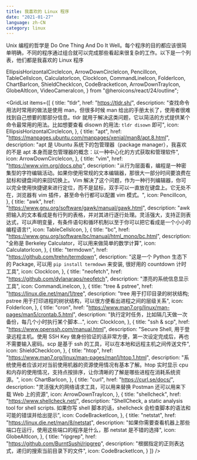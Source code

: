```yaml
---
title: 我喜欢的 Linux 程序
date: "2021-01-27"
language: zh-CN
category: linux
---
```


Unix 编程的哲学是 Do One Thing And Do It Well。每个程序的目的都应该很简单明确，不同的程序通过组合就可以完成那些看起来很复杂的工作。以下是一个列表，他们都是我喜欢的 Linux 程序

  EllipsisHorizontalCircleIcon,
  ArrowDownCircleIcon,
  PencilIcon,
  TableCellsIcon,
  CalculatorIcon,
  ClockIcon,
  CommandLineIcon,
  FolderIcon,
  ChartBarIcon,
  ShieldCheckIcon,
  CodeBracketIcon,
  ArrowDownTrayIcon,
  GlobeAltIcon,
  VideoCameraIcon,
} from "@heroicons/react/24/outline";

<GridList
  items={[
    {
      title: "tldr",
      href: "https://tldr.sh/",
      description:
        "查找命令用法时常用的做法是使用 man，但很多时候 man 给出的手册太长了，使用者很难找到自己想要的那部分信息。tldr 就用于解决这类问题，它以简洁的方式提供某个命令最常用的用法。比如想要查看 disown 的用法: `tldr disown` 即可",
      icon: EllipsisHorizontalCircleIcon,
    },
    {
      title: "apt",
      href: "https://manpages.ubuntu.com/manpages/xenial/man8/apt.8.html",
      description:
        "apt 是 Ubuntu 系统下的包管理器（package manager），我喜欢的不是 apt 本身而是包管理器的概念：以一种中心化的方式获取和管理软件",
      icon: ArrowDownCircleIcon,
    },
    {
      title: "vim",
      href: "https://www.vim.org/docs.php",
      description:
        "从行为层面看，编程是一种密集型的字符编辑活动。如果你使用常规的文本编辑器，那很大一部分时间要浪费在鼠标和键盘间的来回切换上。Vim 解决了这个问题，作为一种行列编辑器，你可以完全使用快捷键来进行定位，而不是鼠标，双手可以一直放在键盘上。它无处不在，浏览器有 vim 插件，甚至命令行都可以配置 vim 模式。",
      icon: PencilIcon,
    },
    {
      title: "awk",
      href: "https://www.gnu.org/software/gawk/manual/gawk.html",
      description:
        "awk 把输入的文本看成是有行列的表格，并对其进行逐行处理。灵活强大，支持正则表达式，可以声明变量，有条件语句和循环机制以至于你可以把它看成是一个小小的编程语言!",
      icon: TableCellsIcon,
    },
    {
      title: "bc",
      href: "https://www.gnu.org/software/bc/manual/html_mono/bc.html",
      description: "全称是 Berkeley Calculator，可以用来做简单的数学计算",
      icon: CalculatorIcon,
    },
    {
      title: "termdown",
      href: "https://github.com/trehn/termdown",
      description:
        "这是一个 Python 生态下的 Package, 可以用 `pip install termdown` 来安装, 很好用的 countdown 计时工具",
      icon: ClockIcon,
    },
    {
      title: "neofetch",
      href: "https://github.com/dylanaraps/neofetch",
      description: "漂亮的系统信息显示工具",
      icon: CommandLineIcon,
    },
    {
      title: "tree & pstree",
      href: "https://linux.die.net/man/1/tree",
      description:
        "tree 用于打印目录的树状结构; pstree 用于打印进程的树状结构，可以很方便看出进程之间的层级关系",
      icon: FolderIcon,
    },
    {
      title: "cron",
      href: "https://www.man7.org/linux/man-pages/man5/crontab.5.html",
      description:
        "执行定时任务，比如隔几天做一次备份，每几个小时执行某个脚本...",
      icon: ClockIcon,
    },
    {
      title: "ssh & scp",
      href: "https://www.openssh.com/manual.html",
      description:
        "Secure Shell, 用于登录远程主机。使用 SSH Key 做身份验证的话非常方便，第一次设定完成后，再也不需要输入密码。scp 是基于 ssh 的工具，可以在本地和远程主机之间传送文件",
      icon: ShieldCheckIcon,
    },
    {
      title: "htop",
      href: "https://www.man7.org/linux/man-pages/man1/htop.1.html",
      description:
        "系统使用者应该对对当前使用机器的资源使用情况有基本了解。htop 实时显示 cpu 和内存的使用情况，支持点按排序，让你清晰的了解是哪些进程在消耗系统资源。",
      icon: ChartBarIcon,
    },
    {
      title: "curl",
      href: "https://curl.se/docs/",
      description:
        "灵活强大的网络请求工具，可以用来替换 Postman 还可以用来下载 Web 上的资源",
      icon: ArrowDownTrayIcon,
    },
    {
      title: "shellcheck",
      href: "https://www.shellcheck.net/",
      description:
        "ShellCheck, a static analysis tool for shell scripts. 如果你写 shell 脚本的话，shellcheck 会检查脚本的语法和可能的错误并给出提示",
      icon: CodeBracketIcon,
    },
    {
      title: "netstat",
      href: "https://linux.die.net/man/8/netstat",
      description:
        "如果你需要查看机器上那些端口在运行，使用这些端口的程序是什么，那 netstat 是不错的选择",
      icon: GlobeAltIcon,
    },
    {
      title: "ripgrep",
      href: "https://github.com/BurntSushi/ripgrep",
      description: "根据指定的正则表达式，递归的搜索当前目录下的文件",
      icon: CodeBracketIcon,
    }
  ]}
/>
